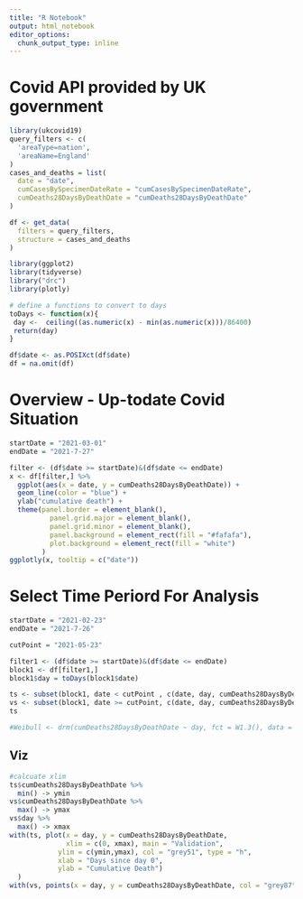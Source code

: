 ```yaml
---
title: "R Notebook"
output: html_notebook
editor_options: 
  chunk_output_type: inline
---
```


# Covid API provided by UK government
```r
library(ukcovid19)
query_filters <- c(
  'areaType=nation',
  'areaName=England'
)
cases_and_deaths = list(
  date = "date",
  cumCasesBySpecimenDateRate = "cumCasesBySpecimenDateRate",
  cumDeaths28DaysByDeathDate = "cumDeaths28DaysByDeathDate"
)

df <- get_data(
  filters = query_filters, 
  structure = cases_and_deaths
)
```

```r
library(ggplot2)
library(tidyverse)
library("drc")
library(plotly)
```

```r
# define a functions to convert to days 
toDays <- function(x){
 day <-  ceiling((as.numeric(x) - min(as.numeric(x)))/86400)
 return(day)
}

df$date <- as.POSIXct(df$date)
df = na.omit(df)
```

# Overview - Up-todate Covid Situation
```r
startDate = "2021-03-01"
endDate = "2021-7-27"

filter <- (df$date >= startDate)&(df$date <= endDate)
x <- df[filter,] %>%
  ggplot(aes(x = date, y = cumDeaths28DaysByDeathDate)) + 
  geom_line(color = "blue") + 
  ylab("cumulative death") + 
  theme(panel.border = element_blank(),
          panel.grid.major = element_blank(),
          panel.grid.minor = element_blank(),
          panel.background = element_rect(fill = "#fafafa"),
          plot.background = element_rect(fill = "white")
        )
ggplotly(x, tooltip = c("date"))
```



# Select Time Periord For Analysis
```r
startDate = "2021-02-23"
endDate = "2021-7-26"

cutPoint = "2021-05-23"

filter1 <- (df$date >= startDate)&(df$date <= endDate)
block1 <- df[filter1,]
block1$day = toDays(block1$date)

ts <- subset(block1, date < cutPoint , c(date, day, cumDeaths28DaysByDeathDate))
vs <- subset(block1, date >= cutPoint, c(date, day, cumDeaths28DaysByDeathDate))
ts

#Weibull <- drm(cumDeaths28DaysByDeathDate ~ day, fct = W1.3(), data = ts)
```
## Viz
```r
#calcuate xlim
ts$cumDeaths28DaysByDeathDate %>%
  min() -> ymin
vs$cumDeaths28DaysByDeathDate %>%
  max() -> ymax
vs$day %>%
  max() -> xmax
with(ts, plot(x = day, y = cumDeaths28DaysByDeathDate, 
              xlim = c(0, xmax), main = "Validation",
            ylim = c(ymin,ymax), col = "grey51", type = "h",
            xlab = "Days since day 0",
            ylab = "Cumulative Death")
  )
with(vs, points(x = day, y = cumDeaths28DaysByDeathDate, col = "grey87", type = "h"))
```

